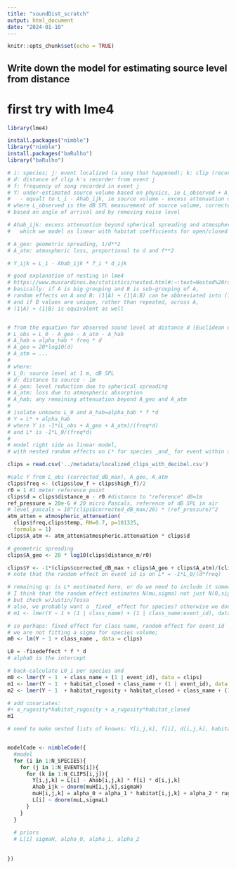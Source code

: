```yaml
---
title: "soundDist_scratch"
output: html_document
date: "2024-01-10"
---
```


```r
knitr::opts_chunk$set(echo = TRUE)
```

## Write down the model for estimating source level from distance

# first try with lme4

```r
library(lme4)

install.packages("nimble")
library("nimble")
install.packages("baRulho")
library("baRulho")
```


```r
# i: species; j: event localized (a song that happened); k: clip (recording of song from known distance)
# d: distance of clip k's recorder from event j
# f: frequency of song recorded in event j
# Y: under-estimated source volume based on physics, ie L_observed + A_geo(d) + A_atm(d)
#   - equalt to L_i - Ahab_ijk, ie source volume - excess attenuation due to habitat
# where L_observed is the dB SPL measurement of source volume, corrected by calibrating the ARU recording
# based on angle of arrival and by removing noise level

# Ahab_ijk: excess attenuation beyond spherical spreading and atmospheric attenuation
#   which we model as linear with habitat coefficients for open/closed (habitat_ijk) and landscape rugosity

# A_geo: geometric spreading, 1/d**2
# A_atm: atmospheric loss, proportional to d and f**2

# Y_ijk = L_i - Ahab_ijk * f_i * d_ijk

# good explanation of nesting in lme4 
# https://www.muscardinus.be/statistics/nested.html#:~:text=Nested%20random%20effects%20assume%20that,relationship%20between%20the%20random%20effects.
# basically: if A is big grouping and B is sub-grouping of A, 
# random effects on A and B: (1|A) + (1|A:B) can be abbreviated into (1|A/B)
# and if B values are unique, rather than repeated, across A, 
# (1|A) + (1|B) is equivalent as well


# from the equation for observed sound level at distance d (Euclidean distance - 1m):
# L_obs = L_0 - A_geo - A_atm - A_hab
# A_hab = alpha_hab * freq * d
# A_geo = 20*log10(d)
# A_atm = ...
#
# where: 
# L_0: source level at 1 m, dB SPL
# d: distance to source - 1m
# A_geo: level reduction due to spherical spreading
# A_atm: loss due to atmospheric absorption
# A_hab: any remaining attenuation beyond A_geo and A_atm
# 
# isolate unkowns L_0 and A_hab=alpha_hab * f *d
# Y = L* + alpha_hab
# where Y is -1*(L_obs + A_geo + A_atm)/(freq*d)
# and L* is -1*L_0/(freq*d)
# 
# model right side as linear model, 
# with nested random effects on L* for species _and_ for event within species

clips = read.csv('../metadata/localized_clips_with_decibel.csv')

#calc Y from L_obs (corrected_dB_max), A_geo, A_atm
clips$freq <- (clips$low_f + clips$high_f)/2
r0 = 1 #1 meter reference point
clips$d = clips$distance_m - r0 #distance to "reference" d0=1m
ref_pressure = 20e-6 # 20 micro Pascals, reference of dB SPL in air
# level_pascals = 10^(clips$corrected_dB_max/20) * (ref_pressure)^2 
atm_atten = atmospheric_attenuation(
  clips$freq,clips$temp, RH=0.7, p=101325,
  formula = 1)
clips$A_atm <- atm_atten$atmospheric.attenuation * clips$d

# geometric spreading
clips$A_geo <- 20 * log10(clips$distance_m/r0)

clips$Y <- -1*(clips$corrected_dB_max + clips$A_geo + clips$A_atm)/(clips$d*clips$freq)
# note that the random effect on event id is on L* = -1*L_0/(d*freq)

# remaining q: is L* eestimated here, or do we need to include it somewhere?
# I think that the random effect estimates N(mu,sigma) not just N(0,sigma) so its included in the random effect
# but check w/Justin/Tessa
# also, we probably want a _fixed_ effect for species? otherwise we don't estimate a per-species L0
# m1 <- lmer(Y ~ 1 + (1 | class_name) + (1 | class_name:event_id), data = clips)  # (1| class_name) + (1 | event_id)

# so perhaps: fixed effect for class name, random effect for event_id 
# we are not fitting a sigma for species volume; 
m0 <- lm(Y ~ 1 + class_name , data = clips) 

L0 = -fixedeffect * f * d
# alpha0 is the intercept

# back-calculate L0_i per species and 
m0 <- lmer(Y ~ 1  + class_name + (1 | event_id), data = clips) 
m1 <- lmer(Y ~ 1  + habitat_closed + class_name + (1 | event_id), data = clips) 
m2 <- lmer(Y ~ 1  + habitat_rugosity + habitat_closed + class_name + (1 | event_id), data = clips) 

# add covariates:
#+ a_rugosity*habitat_rugosity + a_rugosity*habitat_closed
m1
```



```r

# need to make nested lists of knowns: Y[i,j,k], f[i], d[i,j,k], habitat[i,j,k], rugosity[i,j,k]


modelCode <- nimbleCode({
  #model
  for (i in 1:N_SPECIES){
    for (j in 1:N_EVENTS[i]){
      for (k in 1:N_CLIPS[i,j]){
        Y[i,j,k] = L[i] - Ahab[i,j,k] * f[i] * d[i,j,k]
        Ahab_ijk ~ dnorm(muH[i,j,k],sigmaH)
        muH[i,j,k] = alpha_0 + alpha_1 * habitat[i,j,k] + alpha_2 * rugosity[i,j,k]
        L[i] ~ dnorm(muL,sigmaL)
      }
    }
  }
  
  # priors
  # L[i] sigmaH, alpha_0, alpha_1, alpha_2
  
  
})
```


```r
```

